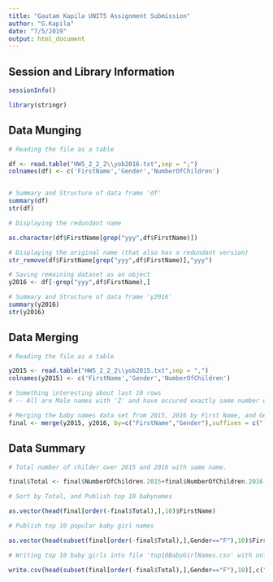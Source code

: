 ---
title: "Gautam Kapila UNIT5 Assignment Submission"
author: "G.Kapila"
date: "7/5/2019"
output: html_document
---

## Session and Library Information

```{r documentation, echo=TRUE}

sessionInfo()

library(stringr)

```

## Data Munging

```{r Q1DataMunding, echo=TRUE}

# Reading the file as a table

df <- read.table("HW5_2_2_2\\yob2016.txt",sep = ";")
colnames(df) <- c('FirstName','Gender','NumberOfChildren')


# Summary and Structure of data frame 'df'
summary(df)
str(df)

# Displaying the redundant name

as.character(df$FirstName[grep("yyy",df$FirstName)])

# Displaying the original name (that also has a redundant version)
str_remove(df$FirstName[grep("yyy",df$FirstName)],"yyy")

# Saving remaining dataset as an object 
y2016 <- df[-grep("yyy",df$FirstName),]

# Summary and Structure of data frame 'y2016'
summary(y2016)
str(y2016)
```

## Data Merging

```{r Q2DataMerging, echo=TRUE}

# Reading the file as a table

y2015 <- read.table("HW5_2_2_2\\yob2015.txt",sep = ",")
colnames(y2015) <- c('FirstName','Gender','NumberOfChildren')

# Something interesting about last 10 rows
# -- All are Male names with 'Z' and have occured exactly same number of times !

# Merging the baby names data set from 2015, 2016 by First Name, and Gender
final <- merge(y2015, y2016, by=c("FirstName","Gender"),suffixes = c(".2015",".2016"))

```

## Data Summary

```{r Q3DataSummary, echo=TRUE}

# Total number of childer over 2015 and 2016 with same name.

final$Total <- final$NumberOfChildren.2015+final$NumberOfChildren.2016

# Sort by Total, and Publish top 10 babynames

as.vector(head(final[order(-final$Total),],10)$FirstName)

# Publish top 10 popular baby girl names

as.vector(head(subset(final[order(-final$Total),],Gender=="F"),10)$FirstName)

# Writing top 10 baby girls into file 'top10BabyGirlNames.csv' with only FirstName and Total columns

write.csv(head(subset(final[order(-final$Total),],Gender=="F"),10)[,c("FirstName","Total")],file = "top10BabyGirlNames.csv",row.names=FALSE)
```